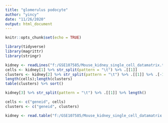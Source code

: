 ```yaml
---
title: "glomerulus podocyte"
author: "yincy"
date: "11/26/2020"
output: html_document
---
```


```r
knitr::opts_chunk$set(echo = TRUE)
```

```r
library(tidyverse)
library(magrittr)
library(stringr)
```


```r
kidney <- readLines("f:/GSE107585/Mouse_kidney_single_cell_datamatrix.txt", n = 3)
cells <- kidney[1] %>% str_split(pattern = "\t") %>% .[[1]] 
clusters <- kidney[2] %>% str_split(pattern = "\t") %>% .[[1]] %>% .[-1]
length(cells);length(clusters)
table(clusters) %>% sort()
```


```r
kidney[3] %>% str_split(pattern = "\t") %>% .[[1]] %>% length()
```

```r
cells <- c("geneid", cells)
clusters <- c("geneid", clusters)

kidney <- read.table("f:/GSE107585/Mouse_kidney_single_cell_datamatrix.txt", sep = "\t")
```


